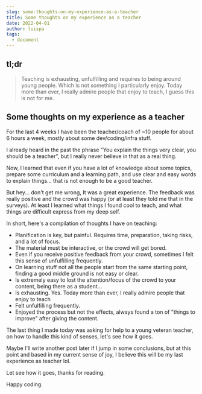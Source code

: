 ```yaml
---
slug: some-thoughts-on-my-experience-as-a-teacher
title: Some thoughts on my experience as a teacher
date: 2022-04-01
author: luispa
tags:
  - document
---
```

## tl;dr

> Teaching is exhausting, unfulfilling and requires to being around young people. Which is not something I particularly enjoy. Today more than ever, I really admire people that enjoy to teach, I guess this is not for me.

## Some thoughts on my experience as a teacher

For the last 4 weeks I have been the teacher/coach of ~10 people for about 6 hours a week, mostly about some dev/coding/infra stuff.

I already heard in the past the phrase "You explain the things very clear, you should be a teacher", but I really never believe in that as a real thing. 

Now, I learned that even if you have a lot of knowledge about some topics, prepare some curriculum and a learning path, and use clear and easy words to explain things... that is not enough to be a good teacher.

But hey... don't get me wrong, It was a great experience. The feedback was really positive and the crowd was happy (or at least they told me that in the surveys). At least I learned what things I found cool to teach, and what things are difficult express from my deep self.

In short, here's a compilation of thoughts I have on teaching:
- Planification is key, but painful. Requires time, preparation, taking risks, and a lot of focus.
- The material must be interactive, or the crowd will get bored.
- Even if you receive positive feedback from your crowd, sometimes I felt this sense of unfulfilling frequently.
- On learning stuff not all the people start from the same starting point, finding a good middle ground is not easy or clear.
- Is extremely easy to lost the attention/focus of the crowd to your content, being there as a student...
- Is exhausting. Yes. Today more than ever, I really admire people that enjoy to teach 
- Felt unfulfilling frequently.
- Enjoyed the process but not the effects, always found a ton of "things to improve" after giving the content.

The last thing I made today was asking for help to a young veteran teacher, on how to handle this kind of senses, let's see how it goes.

Maybe I'll write another post later if I jump in some conclusions, but at this point and based in my current sense of joy, I believe this will be my last experience as teacher lol.

Let see how it goes, thanks for reading.

Happy coding.